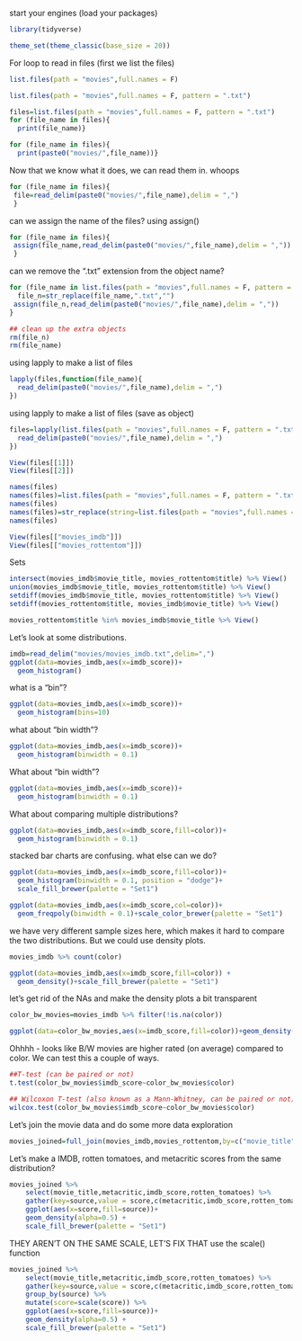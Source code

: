 start your engines (load your packages)
```r
library(tidyverse)

theme_set(theme_classic(base_size = 20)) 
```

For loop to read in files (first we list the files)
```r
list.files(path = "movies",full.names = F)

list.files(path = "movies",full.names = F, pattern = ".txt")

files=list.files(path = "movies",full.names = F, pattern = ".txt")
for (file_name in files){
  print(file_name)}

for (file_name in files){
  print(paste0("movies/",file_name))}
```

Now that we know what it does, we can read them in. whoops
```r
for (file_name in files){
 file=read_delim(paste0("movies/",file_name),delim = ",")
 }
```


can we assign the name of the files? using assign()
```r
for (file_name in files){
 assign(file_name,read_delim(paste0("movies/",file_name),delim = ","))
 }
```

can we remove the ".txt" extension from the object name?
```r
for (file_name in list.files(path = "movies",full.names = F, pattern = ".txt")){
  file_n=str_replace(file_name,".txt","")
 assign(file_n,read_delim(paste0("movies/",file_name),delim = ","))
}

## clean up the extra objects
rm(file_n)
rm(file_name)
```


using lapply to make a list of files
```r
lapply(files,function(file_name){
  read_delim(paste0("movies/",file_name),delim = ",")
})
```

using lapply to make a list of files (save as object)
```r
files=lapply(list.files(path = "movies",full.names = F, pattern = ".txt"),function(file_name){
  read_delim(paste0("movies/",file_name),delim = ",")
})

View(files[[1]])
View(files[[2]])

names(files)
names(files)=list.files(path = "movies",full.names = F, pattern = ".txt")
names(files)
names(files)=str_replace(string=list.files(path = "movies",full.names = F, pattern = ".txt"),pattern = ".txt",replacement = "")
names(files)

View(files[["movies_imdb"]])
View(files[["movies_rottentom"]])
```

Sets
```r
intersect(movies_imdb$movie_title, movies_rottentom$title) %>% View()
union(movies_imdb$movie_title, movies_rottentom$title) %>% View()
setdiff(movies_imdb$movie_title, movies_rottentom$title) %>% View()
setdiff(movies_rottentom$title, movies_imdb$movie_title) %>% View()

movies_rottentom$title %in% movies_imdb$movie_title %>% View()
```

Let's look at some distributions. 
```r
imdb=read_delim("movies/movies_imdb.txt",delim=",")
ggplot(data=movies_imdb,aes(x=imdb_score))+
  geom_histogram()
```

what is a "bin"?
```r
ggplot(data=movies_imdb,aes(x=imdb_score))+
  geom_histogram(bins=10)
```

what about "bin width"?
```r
ggplot(data=movies_imdb,aes(x=imdb_score))+
  geom_histogram(binwidth = 0.1)
```

What about "bin width"?
```r
ggplot(data=movies_imdb,aes(x=imdb_score))+
  geom_histogram(binwidth = 0.1)
```

What about comparing multiple distributions?
```r
ggplot(data=movies_imdb,aes(x=imdb_score,fill=color))+
  geom_histogram(binwidth = 0.1)
```

stacked bar charts are confusing. what else can we do?
```r
ggplot(data=movies_imdb,aes(x=imdb_score,fill=color))+
  geom_histogram(binwidth = 0.1, position = "dodge")+
  scale_fill_brewer(palette = "Set1")

ggplot(data=movies_imdb,aes(x=imdb_score,col=color))+
  geom_freqpoly(binwidth = 0.1)+scale_color_brewer(palette = "Set1")
```

we have very different sample sizes here, which makes it hard to compare the two distributions. But we could use density plots. 
```r
movies_imdb %>% count(color)

ggplot(data=movies_imdb,aes(x=imdb_score,fill=color)) +
  geom_density()+scale_fill_brewer(palette = "Set1")
```

let's get rid of the NAs and make the density plots a bit transparent
```r
color_bw_movies=movies_imdb %>% filter(!is.na(color))

ggplot(data=color_bw_movies,aes(x=imdb_score,fill=color))+geom_density(alpha=0.5)+scale_fill_brewer(palette = "Set1")
```

Ohhhh - looks like B/W movies are higher rated (on average) compared to color. We can test this a couple of ways. 
```r
##T-test (can be paired or not)
t.test(color_bw_movies$imdb_score~color_bw_movies$color)

## Wilcoxon T-test (also known as a Mann-Whitney, can be paired or not)
wilcox.test(color_bw_movies$imdb_score~color_bw_movies$color)
```

Let's join the movie data and do some more data exploration
```r
movies_joined=full_join(movies_imdb,movies_rottentom,by=c("movie_title"="title"))
```

Let's make a  IMDB, rotten tomatoes, and metacritic scores from the same distribution?
```r
movies_joined %>% 
    select(movie_title,metacritic,imdb_score,rotten_tomatoes) %>%
    gather(key=source,value = score,c(metacritic,imdb_score,rotten_tomatoes)) %>%
    ggplot(aes(x=score,fill=source))+
    geom_density(alpha=0.5) +
    scale_fill_brewer(palette = "Set1")
```

THEY AREN'T ON THE SAME SCALE, LET'S FIX THAT
use the scale() function
```r
movies_joined %>% 
    select(movie_title,metacritic,imdb_score,rotten_tomatoes) %>%
    gather(key=source,value = score,c(metacritic,imdb_score,rotten_tomatoes)) %>%
    group_by(source) %>%
    mutate(score=scale(score)) %>%
    ggplot(aes(x=score,fill=source))+
    geom_density(alpha=0.5) +
    scale_fill_brewer(palette = "Set1")

```
